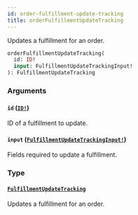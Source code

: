 ```yaml
---
id: order-fulfillment-update-tracking
title: orderFulfillmentUpdateTracking
---
```


Updates a fulfillment for an order.

```graphql
orderFulfillmentUpdateTracking(
  id: ID!
  input: FulfillmentUpdateTrackingInput!
): FulfillmentUpdateTracking

```

### Arguments

#### `id` ([`ID!`](/developer/api-reference/scalars/id))

ID of a fulfillment to update.

#### `input` ([`FulfillmentUpdateTrackingInput!`](/developer/api-reference/inputs/fulfillment-update-tracking-input))

Fields required to update a fulfillment.

### Type

#### [`FulfillmentUpdateTracking`](/developer/api-reference/objects/fulfillment-update-tracking)

Updates a fulfillment for an order.
